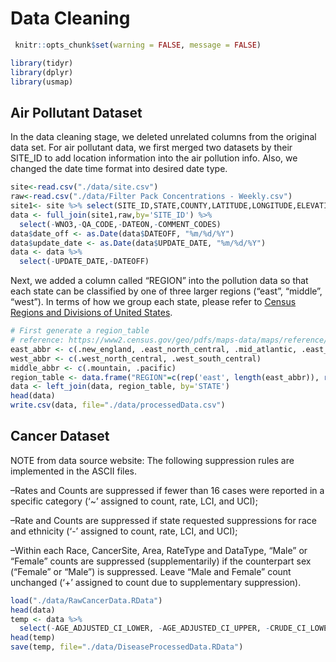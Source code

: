 # Data Cleaning
```r
 knitr::opts_chunk$set(warning = FALSE, message = FALSE)
```

```r
library(tidyr)
library(dplyr)
library(usmap)
```

## Air Pollutant Dataset
In the data cleaning stage, we deleted unrelated columns from the original data set. For air pollutant data, we first merged two datasets by their SITE_ID to add location information into the air pollution info. Also, we changed the date time format into desired date type. 

```r
site<-read.csv("./data/site.csv")
raw<-read.csv("./data/Filter Pack Concentrations - Weekly.csv")
site1<- site %>% select(SITE_ID,STATE,COUNTY,LATITUDE,LONGITUDE,ELEVATION)
data <- full_join(site1,raw,by='SITE_ID') %>%
  select(-WNO3,-QA_CODE,-DATEON,-COMMENT_CODES) 
data$date_off <- as.Date(data$DATEOFF, "%m/%d/%Y")
data$update_date <- as.Date(data$UPDATE_DATE, "%m/%d/%Y")
data <- data %>%
  select(-UPDATE_DATE,-DATEOFF)
```

Next, we added a column called "REGION" into the pollution data so that each state can be classified by one of three larger regions ("east", "middle", "west"). In terms of how we group each state, please refer to [Census Regions and Divisions of United States](https://www2.census.gov/geo/pdfs/maps-data/maps/reference/us_regdiv.pdf){target="_blank"}. 

```r
# First generate a region_table
# reference: https://www2.census.gov/geo/pdfs/maps-data/maps/reference/us_regdiv.pdf
east_abbr <- c(.new_england, .east_north_central, .mid_atlantic, .east_south_central, .south_atlantic)
west_abbr <- c(.west_north_central, .west_south_central)
middle_abbr <- c(.mountain, .pacific)
region_table <- data.frame("REGION"=c(rep('east', length(east_abbr)), rep('middle', length(middle_abbr)), rep('west', length(west_abbr))), "STATE" = c(east_abbr, middle_abbr, west_abbr))
data <- left_join(data, region_table, by='STATE')
head(data)
write.csv(data, file="./data/processedData.csv")
```

## Cancer Dataset
NOTE from data source website: 
The following suppression rules are implemented in the ASCII files. 

--Rates and Counts are suppressed if fewer than 16 cases were reported in a specific category ('~' assigned to count, rate, LCI, and UCI); 

--Rate and Counts are suppressed if state requested suppressions for race and ethnicity ('-' assigned to count, rate, LCI, and UCI);

--Within each Race, CancerSite, Area, RateType and DataType, "Male" or "Female" counts are suppressed (supplementarily) if the counterpart sex ("Female" or "Male") is suppressed. Leave "Male and Female" count unchanged ('+' assigned to count due to supplementary suppression). 

```r
load("./data/RawCancerData.RData")
head(data)
temp <- data %>%
  select(-AGE_ADJUSTED_CI_LOWER, -AGE_ADJUSTED_CI_UPPER, -CRUDE_CI_LOWER, -CRUDE_CI_UPPER, -AREA)
head(temp)
save(temp, file="./data/DiseaseProcessedData.RData")
```




